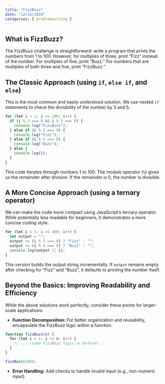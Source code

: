 ```yaml
---
title: "FizzBuzz"
date: "12/15/2024"
categories: [ problemsolving ]
---
```


## What is FizzBuzz?

The FizzBuzz challenge is straightforward: write a program that prints the numbers from 1 to 100. However, for multiples of three, print "Fizz" instead of the number. For multiples of five, print "Buzz." For numbers that are multiples of both three and five, print "FizzBuzz."

## The Classic Approach (using `if`, `else if`, and `else`)

This is the most common and easily understood solution. We use nested `if` statements to check the divisibility of the number by 3 and 5.

```javascript
for (let i = 1; i <= 100; i++) {
  if (i % 3 === 0 && i % 5 === 0) {
    console.log("FizzBuzz");
  } else if (i % 3 === 0) {
    console.log("Fizz");
  } else if (i % 5 === 0) {
    console.log("Buzz");
  } else {
    console.log(i);
  }
}
```

This code iterates through numbers 1 to 100.  The modulo operator (`%`) gives us the remainder after division. If the remainder is 0, the number is divisible.

## A More Concise Approach (using a ternary operator)

We can make the code more compact using JavaScript's ternary operator.  While potentially less readable for beginners, it demonstrates a more concise coding style.

```javascript
for (let i = 1; i <= 100; i++) {
  let output = "";
  output += (i % 3 === 0) ? "Fizz" : "";
  output += (i % 5 === 0) ? "Buzz" : "";
  console.log(output || i);
}
```

This version builds the output string incrementally. If `output` remains empty after checking for "Fizz" and "Buzz", it defaults to printing the number itself.


##  Beyond the Basics:  Improving Readability and Efficiency

While the above solutions work perfectly,  consider these points for larger-scale applications:

* **Function Decomposition:**  For better organization and reusability, encapsulate the FizzBuzz logic within a function.

```javascript
function fizzBuzz(n) {
  for (let i = 1; i <= n; i++) {
    // ... (same FizzBuzz logic as before) ...
  }
}

fizzBuzz(100);
```

* **Error Handling:** Add checks to handle invalid input (e.g., non-numeric input).

